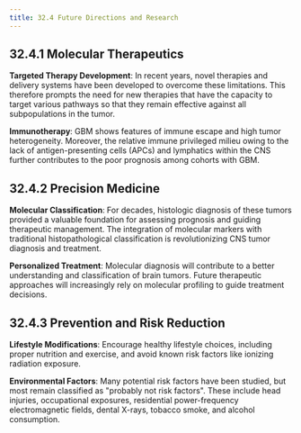 ```yaml
---
title: 32.4 Future Directions and Research
---
```


## 32.4.1 Molecular Therapeutics

**Targeted Therapy Development**:
In recent years, novel therapies and delivery systems have been developed to overcome these limitations. This therefore prompts the need for new therapies that have the capacity to target various pathways so that they remain effective against all subpopulations in the tumor.

**Immunotherapy**:
GBM shows features of immune escape and high tumor heterogeneity. Moreover, the relative immune privileged milieu owing to the lack of antigen-presenting cells (APCs) and lymphatics within the CNS further contributes to the poor prognosis among cohorts with GBM.

## 32.4.2 Precision Medicine

**Molecular Classification**:
For decades, histologic diagnosis of these tumors provided a valuable foundation for assessing prognosis and guiding therapeutic management. The integration of molecular markers with traditional histopathological classification is revolutionizing CNS tumor diagnosis and treatment.

**Personalized Treatment**:
Molecular diagnosis will contribute to a better understanding and classification of brain tumors. Future therapeutic approaches will increasingly rely on molecular profiling to guide treatment decisions.

## 32.4.3 Prevention and Risk Reduction

**Lifestyle Modifications**:
Encourage healthy lifestyle choices, including proper nutrition and exercise, and avoid known risk factors like ionizing radiation exposure.

**Environmental Factors**:
Many potential risk factors have been studied, but most remain classified as "probably not risk factors". These include head injuries, occupational exposures, residential power-frequency electromagnetic fields, dental X-rays, tobacco smoke, and alcohol consumption.

